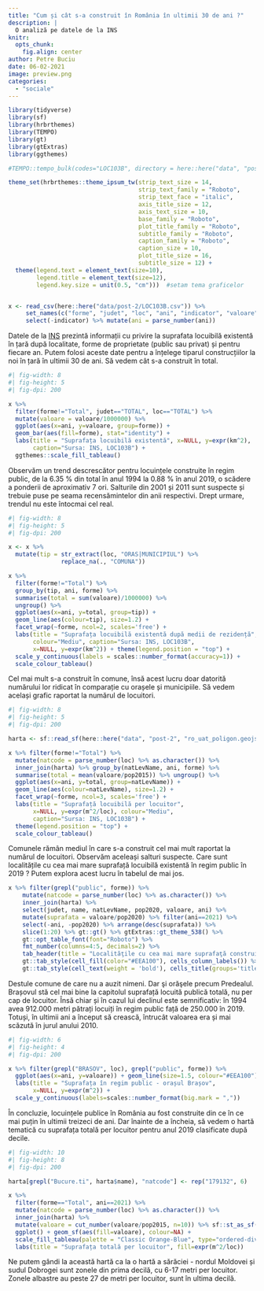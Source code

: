 ```yaml
---
title: "Cum și cât s-a construit în România în ultimii 30 de ani ?"
description: |
  O analiză pe datele de la INS
knitr: 
  opts_chunk:
    fig.align: center
author: Petre Buciu
date: 06-02-2021
image: preview.png
categories:
  - "sociale"
---
```


```r
library(tidyverse)
library(sf)
library(hrbrthemes)
library(TEMPO)
library(gt)
library(gtExtras)
library(ggthemes)

#TEMPO::tempo_bulk(codes="LOC103B", directory = here::here("data", "post-2"))

theme_set(hrbrthemes::theme_ipsum_tw(strip_text_size = 14, 
                                     strip_text_family = "Roboto",
                                     strip_text_face = "italic",
                                     axis_title_size = 12,
                                     axis_text_size = 10,
                                     base_family = "Roboto",
                                     plot_title_family = "Roboto",
                                     subtitle_family = "Roboto",
                                     caption_family = "Roboto", 
                                     caption_size = 10,
                                     plot_title_size = 16,
                                     subtitle_size = 12) +
  theme(legend.text = element_text(size=10), 
        legend.title = element_text(size=12),
        legend.key.size = unit(0.5, "cm")))  #setam tema graficelor 


x <- read_csv(here::here("data/post-2/LOC103B.csv")) %>%
     set_names(c("forme", "judet", "loc", "ani", "indicator", "valoare")) %>%
     select(-indicator) %>% mutate(ani = parse_number(ani))
```

Datele de la [INS](http://statistici.insse.ro:8077/tempo-online/#/pages/tables/insse-table) prezintă informații cu privire la suprafata locuibilă existentă în țară după localitate, forme de proprietate (public sau privat) și pentru fiecare an. Putem folosi aceste date pentru a înțelege tiparul construcțiilor la noi în țară în ultimii 30 de ani. Să vedem cât s-a construit în total.

```r
#| fig-width: 8
#| fig-height: 5
#| fig-dpi: 200

x %>% 
  filter(forme!="Total", judet=="TOTAL", loc=="TOTAL") %>% 
  mutate(valoare = valoare/1000000) %>%
  ggplot(aes(x=ani, y=valoare, group=forme)) + 
  geom_bar(aes(fill=forme), stat="identity") +
  labs(title = "Suprafața locuibilă existentă", x=NULL, y=expr(km^2), 
       caption="Sursa: INS, LOC103B") +
  ggthemes::scale_fill_tableau()
```

Observăm un trend descrescător pentru locuințele construite în regim public, de la 6.35 % din total în anul 1994 la 0.88 % în anul 2019, o scădere a ponderii de aproximativ 7 ori. Salturile din 2001 și 2011 sunt suspecte și trebuie puse pe seama recensămintelor din anii respectivi. Drept urmare, trendul nu este întocmai cel real.

```r
#| fig-width: 8
#| fig-height: 5
#| fig-dpi: 200

x <- x %>% 
  mutate(tip = str_extract(loc, "ORAS|MUNICIPIUL") %>% 
               replace_na(., "COMUNA")) 

x %>% 
  filter(forme!="Total") %>% 
  group_by(tip, ani, forme) %>% 
  summarise(total = sum(valoare)/1000000) %>% 
  ungroup() %>% 
  ggplot(aes(x=ani, y=total, group=tip)) + 
  geom_line(aes(colour=tip), size=1.2) + 
  facet_wrap(~forme, ncol=2, scales='free') + 
  labs(title = "Suprafața locuibilă existentă după medii de rezidență",
       colour="Mediu", caption="Sursa: INS, LOC103B",
       x=NULL, y=expr(km^2)) + theme(legend.position = "top") +
  scale_y_continuous(labels = scales::number_format(accuracy=1)) +
  scale_colour_tableau()
```

Cel mai mult s-a construit în comune, însă acest lucru doar datorită numărului lor ridicat în comparație cu orașele și municipiile. Să vedem același grafic raportat la numărul de locuitori.

```r
#| fig-width: 8
#| fig-height: 5
#| fig-dpi: 200

harta <- sf::read_sf(here::here("data", "post-2", "ro_uat_poligon.geojson"))

x %>% filter(forme!="Total") %>% 
  mutate(natcode = parse_number(loc) %>% as.character()) %>% 
  inner_join(harta) %>% group_by(natLevName, ani, forme) %>% 
  summarise(total = mean(valoare/pop2015)) %>% ungroup() %>% 
  ggplot(aes(x=ani, y=total, group=natLevName)) + 
  geom_line(aes(colour=natLevName), size=1.2) + 
  facet_wrap(~forme, ncol=3, scales='free') +
  labs(title = "Suprafață locuibilă per locuitor", 
       x=NULL, y=expr(m^2/loc), colour="Mediu", 
       caption="Sursa: INS, LOC103B") +
  theme(legend.position = "top") +
  scale_colour_tableau()
```

Comunele rămân mediul în care s-a construit cel mai mult raportat la numărul de locuitori. Observăm aceleași salturi suspecte. Care sunt localitățile cu cea mai mare suprafață locuibilă existentă în regim public în 2019 ? Putem explora acest lucru în tabelul de mai jos.

```r
x %>% filter(grepl("public", forme)) %>% 
    mutate(natcode = parse_number(loc) %>% as.character()) %>% 
    inner_join(harta) %>% 
    select(judet, name, natLevName, pop2020, valoare, ani) %>% 
    mutate(suprafata = valoare/pop2020) %>% filter(ani==2021) %>% 
    select(-ani, -pop2020) %>% arrange(desc(suprafata)) %>% 
    slice(1:20) %>% gt::gt() %>% gtExtras::gt_theme_538() %>% 
    gt::opt_table_font(font="Roboto") %>%
    fmt_number(columns=4:5, decimals=2) %>%
    tab_header(title = "Localităţile cu cea mai mare suprafaţă construită în regim public per locuitor", subtitle="Sursa: INS, LOC103B, 2021") %>% 
    gt::tab_style(cell_fill(color="#EEA100"), cells_column_labels()) %>%
    gt::tab_style(cell_text(weight = 'bold'), cells_title(groups='title'))
```

Destule comune de care nu a auzit nimeni. Dar şi orăşele precum Predealul. Brașovul stă cel mai bine la capitolul suprafață locuită publică totală, nu per cap de locuitor. Însă chiar și în cazul lui declinul este semnificativ: în 1994 avea 912.000 metri pătrați locuiți în regim public față de 250.000 în 2019. Totuși, în ultimii ani a început să crească, întrucât valoarea era și mai scăzută în jurul anului 2010.

```r
#| fig-width: 6
#| fig-height: 4
#| fig-dpi: 200

x %>% filter(grepl("BRASOV", loc), grepl("public", forme)) %>% 
  ggplot(aes(x=ani, y=valoare)) + geom_line(size=1.5, colour="#EEA100") +
  labs(title = "Suprafața în regim public - orașul Brașov", 
       x=NULL, y=expr(m^2)) +
  scale_y_continuous(labels=scales::number_format(big.mark = ","))

```

În concluzie, locuințele publice în România au fost construite din ce în ce mai puțin în ultimii treizeci de ani. Dar înainte de a încheia, să vedem o hartă tematică cu suprafața totală per locuitor pentru anul 2019 clasificate după decile.

```r
#| fig-width: 10
#| fig-height: 8
#| fig-dpi: 200

harta[grepl("Bucure.ti", harta$name), "natcode"] <- rep("179132", 6)

x %>% 
  filter(forme=="Total", ani==2021) %>% 
  mutate(natcode = parse_number(loc) %>% as.character()) %>% 
  inner_join(harta) %>% 
  mutate(valoare = cut_number(valoare/pop2015, n=10)) %>% sf::st_as_sf() %>% 
  ggplot() + geom_sf(aes(fill=valoare), colour=NA) +
  scale_fill_tableau(palette = "Classic Orange-Blue", type="ordered-diverging") +
  labs(title = "Suprafața totală per locuitor", fill=expr(m^2/loc)) 
```

Ne putem gândi la această hartă ca la o hartă a sărăciei - nordul Moldovei și sudul Dobrogei sunt zonele din prima decilă, cu 6-17 metri per locuitor. Zonele albastre au peste 27 de metri per locuitor, sunt în ultima decilă.
